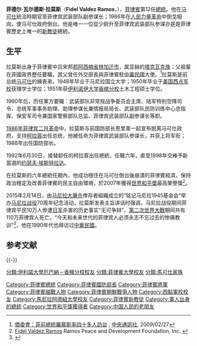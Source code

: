 {{noteTA
|T=zh-hans:菲德尔·瓦尔德斯·拉莫斯;zh-hk:菲德爾·瓦爾德斯·拉莫斯;zh-tw:菲德爾·瓦爾迪斯·羅慕斯;
|1=zh-hans:拉莫斯;zh-hk:拉莫斯;zh-tw:羅慕斯;
|2=zh-hans:阿基诺;zh-hk:阿基諾;zh-tw:艾奎諾;
|3=zh-hans:费迪南德·马可斯;zh-hk:費迪南·馬可斯;zh-sg:费迪南·马可仕;zh-tw:斐迪南·馬可仕;
|4=zh-hans:马可斯;zh-hk:馬可斯;zh-sg:马可仕;zh-tw:馬可仕;
|5=zh-hans:恩里莱;zh-hk:安利禮;zh-tw:安瑞利;
|6=zh-hans:棉兰老; zh-tw:民答那峨; zh-hk:棉蘭老
}}
{{Infobox Officeholder
|name=菲德爾·瓦爾迪斯·羅慕斯
|original_name ={{lang|tl|Fidel Valdez Ramos}}
|image=Ramos Pentagon.jpg
|order         = 12
|office = 菲律賓總統
|term_start    =1992年6月30日
|term_end      =1998年6月30日
|predecessor   =[[柯拉蓉·艾奎諾|柯拉蓉·艾奎諾]]
|successor     =[[約瑟夫·埃斯特拉達|約瑟夫·埃斯特拉達]]
|office2       = 菲律賓國防部長
|president2    = [[柯拉蓉·艾奎諾|柯拉蓉·艾奎諾]]
|term_start2   = 1988年1月22日
|term_end2     = 1991年7月18日
|predecessor2  = Rafael Ileto
|successor2    = Renato de Villa
|office3       = 菲律賓武裝部隊總參謀長
|term_start3   = 1986
|term_end3     = 1988
|predecessor3  = [[法维安·贝尔|法维安·贝尔]]
|successor3    = Renato de Villa
|birth_date    ={{birth date and age|1928|3|18}}
|birth_place   = [[File:Flag_of_the_United_States_(1896-1908).svg|25px]] [[美屬菲律賓|美屬菲律賓]][[邦阿西楠省|邦阿西楠省]]{{link-en|林加延|Lingayen, Pangasinan}}
|death_date    =
|death_place   =
|religion      =[[菲律賓聯合基督教會|菲律賓聯合基督教會]]
|spouse        =
|party         =
|signature     =Fidel V. Ramos Signature.svg
|serviceyears  =1951年－1988年
|rank          =[[上將|上將]]
|battles       =[[韓戰|韓戰]]、[[越南戰爭|越南戰爭]]
}} 

'''菲德尔·瓦尔德斯·拉莫斯'''（'''Fidel Valdez Ramos'''，{{bd|1928年|3月18日|catIdx=Ramos}}），[[菲律賓|菲律賓]]第12任[[菲律宾总统|總統]]。他在[[马可仕|马可仕]]統治時期官至菲律宾武装部队副参谋长；1986年在[[人民力量革命_(1986年)|人民力量革命]]中倒戈相向，使马可仕政府倒台。他是唯一一位從少尉升至菲律宾武装部队参谋亦是是菲律賓歷史上唯一的[[新教徒|新教徒]]總統。

==生平==
拉莫斯出身于菲律賓中吕宋邦[[邦阿西楠省|邦阿西楠省]][[林加迁市|林加迁市]]，属显赫的[[塔克瓦克族|塔克瓦克族]]；父祖輩在菲國政界歷任要職，其父曾任外交部長與菲律賓駐[[中華民國|中華民國]]大使。<ref>[http://www.cna.com.tw/postwrite/Detail/25066.aspx#.UShpOZavCSo 僑委會：菲前總統羅慕斯率四十多人訪台] {{Wayback|url=http://www.cna.com.tw/postwrite/Detail/25066.aspx#.UShpOZavCSo |date=20140524004006 }}, [[中央通訊社|中央通訊社]], 2009/02/27</ref>拉莫斯是前总统[[马可仕|马可仕]]的姨表弟，1948年毕业于马尼拉国立大学；1950年毕业于[[美国|美国]][[西点军校|西点军校]]获理学士学位；1951年获[[伊利诺伊大学香槟分校|伊利诺伊大学香槟分校]]土木工程硕士学位。

1960年后，历任軍方要職：武装部队非常规战争委员会主席、陆军特别空降司令、总统军事事务助理、助理参谋长兼情报局局长、武装部队民防训练中心总指挥、保安军司令兼国家警察部队总监、菲律宾武装部队副参谋长等职。

[[人民力量革命_(1986年)|1986年菲律宾二月革命]]中，拉莫斯与前国防部长恩里莱一起宣布脱离马可仕政府，支持[[柯拉蓉|柯拉蓉]]出任总统，他被任命为菲律宾武装部队参谋长，并获上将军衔；1988年出任国防部长。

1992年6月30日，接替卸任的柯拉蓉出任總統，任職六年，直至1998年交棒予新當選的[[约瑟夫·埃斯特拉达|约瑟夫·埃斯特拉达]]。

在拉莫斯的六年總統任期內，他成功穩住在马可仕倒台後崩潰的菲律賓經濟，保持政治穩定及改善菲律賓的民主自由環境，於2007年獲得[[世界和平獎|世界和平獎]]最高榮譽獎<ref>[http://rpdev.org/about-fidel-v-ramos/biography Fidel Valdez Ramos] {{Wayback|url=http://rpdev.org/about-fidel-v-ramos/biography |date=20180317110240 }}Ramos Peace and Development Foundation, Inc. {{En icon}}</ref>。

2015年2月14日，由[[马尼拉大屠杀|马尼拉大屠杀]]倖存者組織成立的“铭记马尼拉1945基金会”举办[[馬尼拉戰役_(1945年)|马尼拉战役]]70周年纪念活动，拉莫斯发表主旨讲话时强调，马尼拉战役期间菲律宾平民10万人惨遭[[日军|日军]]杀害的历史事实“无可争辩”，[[第二次世界大戰|第二次世界大戰]]期间共有110万菲律宾人死亡，“今天和未来世代的菲律宾人必须永志不忘过去的惨痛教训”<ref>{{cite web|url=http://www.chinanews.com/gj/2015/02-14/7064723.shtml|title=菲律宾日军大屠杀幸存者批评日本政府篡改历史|author=张明|work=[[中新社|中新社]]|date=2015-02-14|accessdate=2016-08-28|archive-date=2016-08-13|archive-url=https://web.archive.org/web/20160813234713/http://www.chinanews.com/gj/2015/02-14/7064723.shtml|dead-url=no}}</ref>，他在1990年代也拜访过[[中華民國|中華民國]]。

==参考文献==
{{Reflist}}

{{-}}
{{start box}}
{{succession box|[[柯拉蓉·艾奎諾|柯拉蓉·艾奎諾]]|[[约瑟夫·埃斯特拉达|约瑟夫·埃斯特拉达]]|[[菲律宾总统|菲律宾总统]]|1992年－1998年}}
{{end box}}

{{菲律賓總統}}
{{Authority control}}
{{DEFAULTSORT:Ramos, Fidel}}
[[Category:菲律賓總統|Category:菲律賓總統]]
[[Category:菲律賓國防部長|Category:菲律賓國防部長]]
[[Category:菲律賓將軍|Category:菲律賓將軍]]
[[Category:菲律賓越戰人物|Category:菲律賓越戰人物]]
[[Category:菲律賓朝鮮戰爭人物|Category:菲律賓朝鮮戰爭人物]]
[[Category:西點軍校校友|Category:西點軍校校友]]
[[分類:伊利諾大學厄巴納－香檳分校校友|分類:伊利諾大學厄巴納－香檳分校校友]]
[[Category:馬尼拉阿德紐大學校友|Category:馬尼拉阿德紐大學校友]]
[[分類:菲律賓大學校友|分類:菲律賓大學校友]]
[[分類:馬可仕家族|分類:馬可仕家族]]
[[Category:菲律賓新教徒|Category:菲律賓新教徒]]
[[Category:軍人出身的總統|Category:軍人出身的總統]]
[[Category:世界和平獎獲得者|Category:世界和平獎獲得者]]
[[Category:中国人民的老朋友|Category:中国人民的老朋友]]